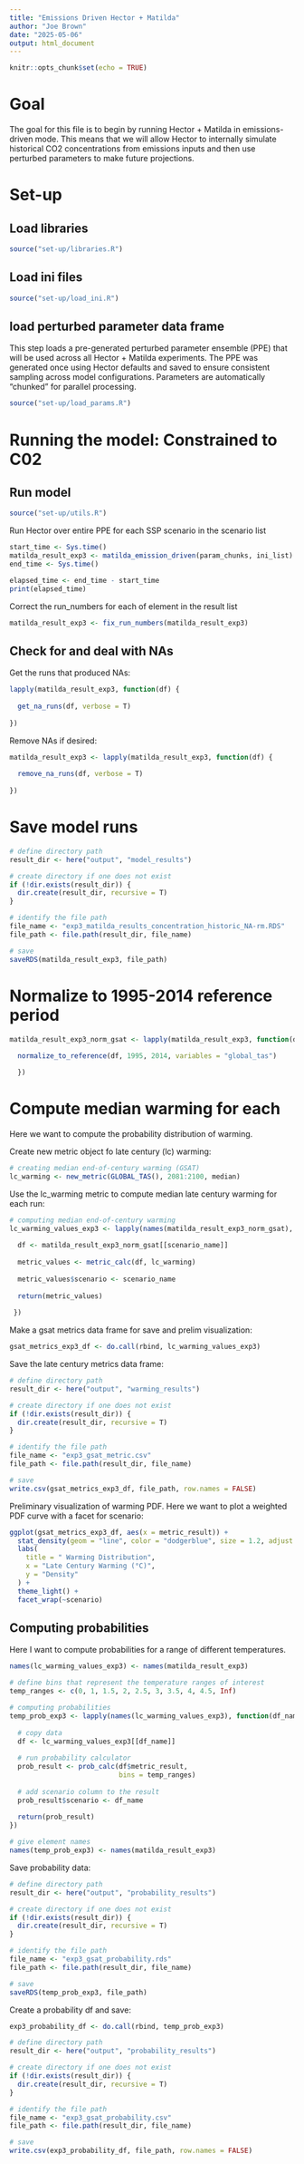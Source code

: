 ```yaml
---
title: "Emissions Driven Hector + Matilda"
author: "Joe Brown"
date: "2025-05-06"
output: html_document
---
```


```r
knitr::opts_chunk$set(echo = TRUE)
```

# Goal

The goal for this file is to begin by running Hector + Matilda in emissions-driven mode. This means that we will allow Hector to internally simulate historical CO2 concentrations from emissions inputs and then use perturbed parameters to make future projections.

# Set-up

## Load libraries

```r

source("set-up/libraries.R")

```

## Load ini files

```r

source("set-up/load_ini.R")

```

## load perturbed parameter data frame

This step loads a pre-generated perturbed parameter ensemble (PPE) that will be used across all Hector + Matilda experiments. The PPE was generated once using Hector defaults and saved to ensure consistent sampling across model configurations. Parameters are automatically "chunked" for parallel processing.

```r

source("set-up/load_params.R")

```

# Running the model: Constrained to C02


## Run model 

```r

source("set-up/utils.R")

```

Run Hector over entire PPE for each SSP scenario in the scenario list

```r
start_time <- Sys.time()
matilda_result_exp3 <- matilda_emission_driven(param_chunks, ini_list)
end_time <- Sys.time()

elapsed_time <- end_time - start_time
print(elapsed_time)

```

Correct the run_numbers for each of element in the result list

```r

matilda_result_exp3 <- fix_run_numbers(matilda_result_exp3)

```

## Check for and deal with NAs

Get the runs that produced NAs:
```r

lapply(matilda_result_exp3, function(df) {
  
  get_na_runs(df, verbose = T)
  
})

```

Remove NAs if desired:
```r

matilda_result_exp3 <- lapply(matilda_result_exp3, function(df) {
  
  remove_na_runs(df, verbose = T)
  
})

```

# Save model runs 

```r
# define directory path
result_dir <- here("output", "model_results")

# create directory if one does not exist
if (!dir.exists(result_dir)) {
  dir.create(result_dir, recursive = T)
}

# identify the file path
file_name <- "exp3_matilda_results_concentration_historic_NA-rm.RDS"
file_path <- file.path(result_dir, file_name)

# save 
saveRDS(matilda_result_exp3, file_path)
```


# Normalize to 1995-2014 reference period 

```r

matilda_result_exp3_norm_gsat <- lapply(matilda_result_exp3, function(df) {
  
  normalize_to_reference(df, 1995, 2014, variables = "global_tas")

  })

```

# Compute median warming for each 

Here we want to compute the probability distribution of warming.

Create new metric object fo late century (lc) warming:
```r
# creating median end-of-century warming (GSAT)
lc_warming <- new_metric(GLOBAL_TAS(), 2081:2100, median)

```

Use the lc_warming metric to compute median late century warming for each run:
```r
# computing median end-of-century warming
lc_warming_values_exp3 <- lapply(names(matilda_result_exp3_norm_gsat), function(scenario_name) {
  
  df <- matilda_result_exp3_norm_gsat[[scenario_name]]
   
  metric_values <- metric_calc(df, lc_warming)
  
  metric_values$scenario <- scenario_name
  
  return(metric_values)
   
 })

```

Make a gsat metrics data frame for save and prelim visualization:
```r

gsat_metrics_exp3_df <- do.call(rbind, lc_warming_values_exp3)

```

Save the late century metrics data frame:

```r
# define directory path
result_dir <- here("output", "warming_results")

# create directory if one does not exist
if (!dir.exists(result_dir)) {
  dir.create(result_dir, recursive = T)
}

# identify the file path
file_name <- "exp3_gsat_metric.csv"
file_path <- file.path(result_dir, file_name)

# save 
write.csv(gsat_metrics_exp3_df, file_path, row.names = FALSE)

```

Preliminary visualization of warming PDF. Here we want to plot a weighted PDF curve with a facet for scenario:
```r

ggplot(gsat_metrics_exp3_df, aes(x = metric_result)) +
  stat_density(geom = "line", color = "dodgerblue", size = 1.2, adjust = 1) +
  labs(
    title = " Warming Distribution",
    x = "Late Century Warming (°C)",
    y = "Density"
  ) +
  theme_light() +
  facet_wrap(~scenario)

```

## Computing probabilities 

Here I want to compute probabilities for a range of different temperatures.

```r
names(lc_warming_values_exp3) <- names(matilda_result_exp3)

# define bins that represent the temperature ranges of interest
temp_ranges <- c(0, 1, 1.5, 2, 2.5, 3, 3.5, 4, 4.5, Inf)

# computing probabilities
temp_prob_exp3 <- lapply(names(lc_warming_values_exp3), function(df_name) {
  
  # copy data 
  df <- lc_warming_values_exp3[[df_name]]
  
  # run probability calculator
  prob_result <- prob_calc(df$metric_result, 
                           bins = temp_ranges)
  
  # add scenario column to the result
  prob_result$scenario <- df_name
  
  return(prob_result)
})

# give element names 
names(temp_prob_exp3) <- names(matilda_result_exp3)

```

Save probability data:

```r
# define directory path
result_dir <- here("output", "probability_results")

# create directory if one does not exist
if (!dir.exists(result_dir)) {
  dir.create(result_dir, recursive = T)
}

# identify the file path
file_name <- "exp3_gsat_probability.rds"
file_path <- file.path(result_dir, file_name)

# save 
saveRDS(temp_prob_exp3, file_path)
```

Create a probability df and save:
```r
exp3_probability_df <- do.call(rbind, temp_prob_exp3)

# define directory path
result_dir <- here("output", "probability_results")

# create directory if one does not exist
if (!dir.exists(result_dir)) {
  dir.create(result_dir, recursive = T)
}

# identify the file path
file_name <- "exp3_gsat_probability.csv"
file_path <- file.path(result_dir, file_name)

# save 
write.csv(exp3_probability_df, file_path, row.names = FALSE)
```
